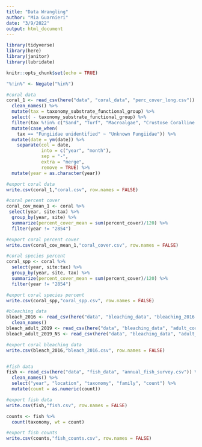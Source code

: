 ```yaml
---
title: "Data Wrangling"
author: "Mia Guarnieri"
date: "3/9/2022"
output: html_document
---
```


```r
library(tidyverse)
library(here)
library(janitor)
library(lubridate)

knitr::opts_chunk$set(echo = TRUE)

"%!in%" <- Negate("%in%")

#coral data
coral_1 <- read_csv(here("data", "coral_data", "perc_cover_long.csv")) %>% 
  clean_names() %>% 
  mutate(tax = taxonomy_substrate_functional_group) %>% 
  select( - taxonomy_substrate_functional_group) %>% 
  filter(tax %!in% c("Sand", "Turf", "Macroalgae", "Crustose Coralline Algae / Bare Space")) %>%
  mutate(case_when(
    tax == "Fungiidae unidentified" ~ "Unknown Fungiidae")) %>% 
  mutate(date = ym(date)) %>%
    separate(col = date,
             into = c("year", "month"),
             sep = "-",
             extra = "merge",
             remove = TRUE) %>%
  mutate(year = as.character(year))

#export coral data
write.csv(coral_1,"coral.csv", row.names = FALSE)

#coral percent cover
coral_cov_mean_1 <- coral %>% 
 select(year, site:tax) %>% 
  group_by(year, site) %>% 
  summarize(percent_cover_mean = sum(percent_cover)/120) %>% 
  filter(year != "2854")

#export coral percent cover
write.csv(coral_cov_mean_1,"coral_cover.csv", row.names = FALSE)

#coral species percent
coral_spp <- coral %>% 
  select(year, site:tax) %>% 
  group_by(year, site, tax) %>% 
  summarize(percent_cover_mean = sum(percent_cover)/120) %>% 
  filter(year != "2854")

#export coral species percent
write.csv(coral_spp,"coral_spp.csv", row.names = FALSE)

#bleaching data
bleach_2016 <- read_csv(here("data", "bleaching_data", "bleaching_2016.csv")) %>% 
  clean_names()
bleach_adult_2019 <- read_csv(here("data", "bleaching_data", "adult_corals_exp_aug2019.csv"))
bleach_adult_2019_NS <- read_csv(here("data", "bleaching_data", "adult_corals_NS_oct2019.csv"))

#export coral bleaching data
write.csv(bleach_2016,"bleach_2016.csv", row.names = FALSE)


#fish data
fish <- read_csv(here("data", "fish_data", "annual_fish_survey.csv")) %>% 
  clean_names() %>% 
  select("year", "location", "taxonomy", "family", "count") %>% 
  mutate(count = as.numeric(count))

#export fish data
write.csv(fish,"fish.csv", row.names = FALSE)

counts <- fish %>% 
  count(taxonomy, wt = count)

#export fish counts
write.csv(counts,"fish_counts.csv", row.names = FALSE)

```